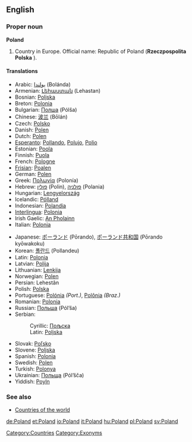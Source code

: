 {{wikipedia}}
==English==

===Proper noun===
'''Poland'''
# Country in Europe. Official name: Republic of Poland ('''Rzeczpospolita Polska''' {{IPA|/ʒɛtʃpɔspɔˈlita ˈpɔlska/}}).

====Translations====
{{top}}
*Arabic: [[بولندا]] (Bolánda) {{f}}
*Armenian: [[Լեհաստան]] (Lehastan)
*Bosnian: [[Poljska#Bosnian|Poljska]] {{f}}
*Breton: [[Polonia]]
*Bulgarian: [[Полша]] (Pólša) {{f}}
*Chinese: [[波兰]] (Bōlán)
*Czech: [[Polsko]] {{n}}
*Danish: [[Polen]]
*Dutch: [[Polen]] {{n}}
*[[Esperanto]]: [[Pollando]], [[Polujo]], [[Polio]]
*Estonian: [[Poola]]
*Finnish: [[Puola]]
*French: [[Pologne]]
*[[Frisian]]: [[Poalen]] {{n}}
*German: [[Polen]] {{n}}
*Greek: [[Πολωνία]] (Polonía) {{f}}
*Hebrew: [[פולין]] (Polin), [[פולניה]] (Polania)
*Hungarian: [[Lengyelország]]
*Icelandic: [[Pólland]]
*Indonesian: [[Polandia]]
*[[Interlingua]]: [[Polonia]]
*Irish Gaelic: [[An Pholainn]]
*Italian: [[Polonia]]
{{mid}}
*Japanese: [[ポーランド]] (Pōrando), [[ポーランド共和国]] (Pōrando kyōwakoku)
*Korean: [[폴란드]] (Pollandeu)
*Latin: [[Polonia]] {{f}}
*Latvian: [[Polija]] {{f}}
*Lithuanian: [[Lenkija]]
*Norwegian: [[Polen]]
*Persian: {{FAchar|[[لهستان]]}} Lehestân
*Polish: [[Polska]] {{f}}
*Portuguese: [[Polónia]] ''(Port.)'', [[Polônia]] ''(Braz.)'' {{f}}
*Romanian: [[Polonia]] {{f}}
*Russian: [[Польша]] (Pól’ša) {{f}}
*Serbian:
*:Cyrillic: [[Пољска#Serbian|Пољска]] {{f}}
*:Latin: [[Poljska#Serbian|Poljska]] {{f}}
*Slovak: [[Poľsko]] {{n}}
*Slovene: [[Poljska]] {{f}}
*Spanish: [[Polonia]] {{f}}
*Swedish: [[Polen]]
*Turkish: [[Polonya]]
*Ukrainian: [[Польща]] (Pól’šča) {{f}}
*Yiddish: [[Poyln]]
{{bottom}}

===See also===
*[[Countries of the world]]

[[Category:Countries]]
[[Category:Exonyms]]

[[de:Poland]]
[[et:Poland]]
[[io:Poland]]
[[it:Poland]]
[[hu:Poland]]
[[pl:Poland]]
[[sv:Poland]]